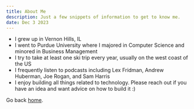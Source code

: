 ```yaml
---
title: About Me
description: Just a few snippets of information to get to know me.
date: Dec 3 2023
---
```


- I grew up in Vernon Hills, IL
- I went to Purdue University where I majored in Computer Science and minored in Business Management
- I try to take at least one ski trip every year, usually on the west coast of the US
- I frequently listen to podcasts including Lex Fridman, Andrew Huberman, Joe Rogan, and Sam Harris
- I enjoy building all things related to technology. Please reach out if you have an idea and want advice on how to build it :)

Go back [home](/).
